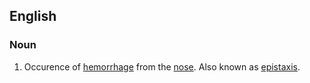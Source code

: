 ==English==

===Noun===

# Occurence of [[hemorrhage]] from the [[nose]]. Also known as [[epistaxis]].